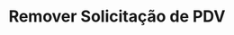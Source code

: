 ---
title: "Remover Solicitação de PDV"
api: "DELETE https://regis.app.byefive.com.br/rest/professionals/pdv-request/{professionalId}/{pdvRequestId}"
description: "Remove uma solicitação de PDV feita por um profissional"
---